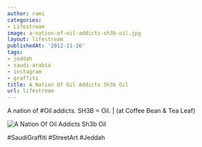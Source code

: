 ```yaml
---
author: rami
categories:
- Lifestream
image: a-nation-of-oil-addicts-sh3b-oil.jpg
layout: lifestream
publishedAt: '2012-11-16'
tags:
- jeddah
- saudi-arabia
- instagram
- graffiti
title: A Nation Of Oil Addicts Sh3b Oil
url: lifestream
---
```


A nation of #Oil addicts. SH3B = Oil. | (at Coffee Bean & Tea Leaf)

![A Nation Of Oil Addicts Sh3b Oil](/assets/images/content/lifestream/a-nation-of-oil-addicts-sh3b-oil.jpg)

#SaudiGraffiti #StreetArt #Jeddah